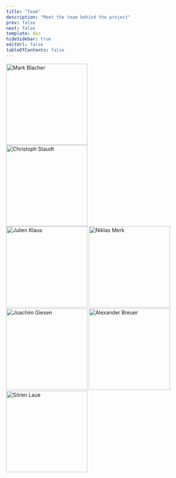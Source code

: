 ```yaml
---
title: "Team"
description: "Meet the team behind the project"
prev: false
next: false
template: doc
hideSidebar: true
editUrl: false
tableOfContents: false
---
```




<div class="team-section not-content place-content-center justify-center">
  <div class="grid grid-cols-1 min-[500px]:grid-cols-2  md:grid-cols-3 gap-8 md:gap-6">
  <div>
      <TeamMember
        name="Mark Blacher"
        role="Researcher at Friedrich Schiller University Jena."        
        profileLink="https://dblp.uni-trier.de/pid/277/9082.html"
      >
        <Image src={mark} alt="Mark Blacher" height="220" class="w-full object-cover" densities={[1.5, 2]}/>
      </TeamMember>
      </div>
      <div>
      <TeamMember
        name="Christoph Staudt"
        role="Researcher at Friedrich Schiller University Jena."
        profileLink="https://dblp.uni-trier.de/pid/299/5431.html"
      >
      <Image src={christoph} alt="Christoph Staudt" height="220" class="w-full object-cover" densities={[1.5, 2]}/>
      </TeamMember>
      </div>
      <TeamMember
        name="Julien Klaus"
        role="Researcher at Friedrich Schiller University Jena."
        profileLink="https://dblp.uni-trier.de/pid/246/1576.html"
      >
      <Image src={julien} alt="Julien Klaus" height="220" class="w-full object-cover" densities={[1.5, 2]}/>
      </TeamMember>
      <TeamMember
        name="Niklas Merk"
        role="Researcher at Friedrich Schiller University Jena."
        profileLink="https://dblp.uni-trier.de/pid/331/6061.html"
      >
      <Image src={niklas} alt="Niklas Merk" height="220" class="w-full object-cover" densities={[1.5, 2]}/>
      </TeamMember>
      <TeamMember
        name="Joachim Giesen"
        role="Professor at Friedrich Schiller University Jena."
        profileLink="https://dblp.uni-trier.de/pid/30/3504.html"
      >
      <Image src={joachim} alt="Joachim Giesen"  height="220" class="w-full object-cover"  densities={[1.5, 2]}/>
      </TeamMember>
      <TeamMember
        name="Alexander Breuer"
        role="Professor at Friedrich Schiller University Jena."
        profileLink="https://dblp.uni-trier.de/pid/121/4050.html"
      >
      <Image src={alex} alt="Alexander Breuer" height="220" class="w-full object-cover" densities={[1.5, 2]}/>
      </TeamMember>
      <TeamMember
        name="Sören Laue"
        role="Professor at Universität Hamburg."        
        profileLink="https://dblp.uni-trier.de/pid/71/5078.html"
      >
      <Image src={soeren} alt="Sören Laue" height="220" class="w-full object-cover" densities={[1.5, 2]}/>
      </TeamMember>
  </div>
</div>
